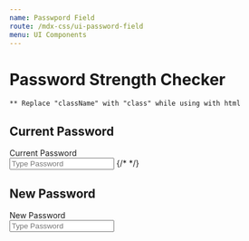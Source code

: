 ```yaml
---
name: Passwpord Field
route: /mdx-css/ui-password-field
menu: UI Components
---
```



# Password Strength Checker

`** Replace "className" with "class" while using with html`

## Current Password

<Playground>
	<div class="tutor-password-field tutor-settings-pass-field">
		<label className="tutor-form-label" for="password-field-icon-1">
			Current Password
		</label>
		<div className="field-group tutor-input-group">
			<input className="tutor-form-control" id="cpassword-field-icon-1" type="password" placeholder="Type Password" />
			<span className="validation-icon valid-btn tutor-icon-mark-filled"></span>
			{/* <span className="validation-icon invalid-btn tutor-icon-line-cross-line"></span> */}
		</div>
	</div>
</Playground>

## New Password

<Playground>
	<div className="tutor-password-strength-checker">
		<div className="tutor-password-field">
			<label className="field-label tutor-form-label" for="new-password-1">
				New Password
			</label>
			<div className="field-group">
				<input
					className="password-checker tutor-form-control"
					id="new-password-1"
					type="password"
					placeholder="Type Password"
				/>
				<span className="show-hide-btn"></span>
			</div>
		</div>
		<div className="tutor-passowrd-strength-hint">
			<div className="indicator">
				<span className="weak"></span>
				<span className="medium"></span>
				<span className="strong"></span>
			</div>
			<div className="text tutor-text-regular-caption tutor-color-text-hints"></div>
		</div>
	</div>
</Playground>
